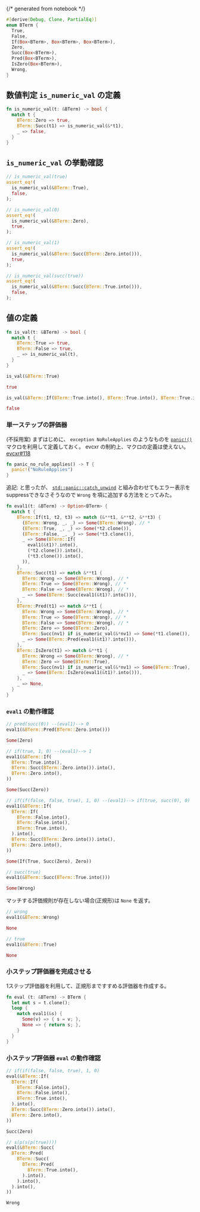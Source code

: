{/* generated from notebook */}
<Config
  isIpynb
  ipynbLang="rust"
  ipynbRelPath="reading/tapl/chap4-in-rust"
/>

<Config
  title="第四章をRustで実装する"
  published
  />



```rust
#[derive(Debug, Clone, PartialEq)]
enum BTerm {
  True,
  False,
  If(Box<BTerm>, Box<BTerm>, Box<BTerm>),
  Zero,
  Succ(Box<BTerm>),
  Pred(Box<BTerm>),
  IsZero(Box<BTerm>),
  Wrong,
}
```



## 数値判定 `is_numeric_val` の定義



```rust
fn is_numeric_val(t: &BTerm) -> bool {
  match t {
    BTerm::Zero => true,
    BTerm::Succ(t1) => is_numeric_val(&*t1),
    _ => false,
  }
}
```



## `is_numeric_val` の挙動確認



```rust
// is_numeric_val(true)
assert_eq!(
  is_numeric_val(&BTerm::True),
  false,
);
```





```rust
// is_numeric_val(0)
assert_eq!(
  is_numeric_val(&BTerm::Zero),
  true,
);
```





```rust
// is_numeric_val(1)
assert_eq!(
  is_numeric_val(&BTerm::Succ(BTerm::Zero.into())),
  true,
);
```





```rust
// is_numeric_val(succ(true))
assert_eq!(
  is_numeric_val(&BTerm::Succ(BTerm::True.into())),
  false,
);
```



## 値の定義



```rust
fn is_val(t: &BTerm) -> bool {
  match t {
    BTerm::True => true,
    BTerm::False => true,
    _ => is_numeric_val(t),
  }
}
```





```rust
is_val(&BTerm::True)
```



```rust
true
```





```rust
is_val(&BTerm::If(BTerm::True.into(), BTerm::True.into(), BTerm::True.into()))
```



```rust
false
```



### 単一ステップの評価器

(不採用案) まずはじめに、 `exception NoRuleApplies` のようなものを [`panic!()`](https://doc.rust-lang.org/std/macro.panic.html) マクロを利用して定義しておく。
evcxr の制約上、マクロの定義は使えない。[evcxr#118](https://github.com/google/evcxr/issues/118)

```rust
fn panic_no_rule_applies() -> T {
  panic!("NoRuleApplies")
}
```

追記: と思ったが、 [`std::panic::catch_unwind`](https://doc.rust-lang.org/std/panic/fn.catch_unwind.html) と組み合わせてもエラー表示をsuppressできなさそうなので `Wrong` を項に追加する方法をとってみた。



```rust
fn eval1(t: &BTerm) -> Option<BTerm> {
  match t {
    BTerm::If(t1, t2, t3) => match (&**t1, &**t2, &**t3) {
      (BTerm::Wrong, _, _) => Some(BTerm::Wrong), // *
      (BTerm::True, _, _) => Some(*t2.clone()),
      (BTerm::False, _, _) => Some(*t3.clone()),
      _ => Some(BTerm::If(
        eval1(&t1)?.into(),
        (*t2.clone()).into(),
        (*t3.clone()).into(),
      )),
    },
    BTerm::Succ(t1) => match &**t1 {
      BTerm::Wrong => Some(BTerm::Wrong), // *
      BTerm::True => Some(BTerm::Wrong), // *
      BTerm::False => Some(BTerm::Wrong), // *
      _ => Some(BTerm::Succ(eval1(&t1)?.into())),
    },
    BTerm::Pred(t1) => match &**t1 {
      BTerm::Wrong => Some(BTerm::Wrong), // *
      BTerm::True => Some(BTerm::Wrong), // *
      BTerm::False => Some(BTerm::Wrong), // *
      BTerm::Zero => Some(BTerm::Zero),
      BTerm::Succ(nv1) if is_numeric_val(&*nv1) => Some(*t1.clone()),
      _ => Some(BTerm::Pred(eval1(&t1)?.into())),
    },
    BTerm::IsZero(t1) => match &**t1 {
      BTerm::Wrong => Some(BTerm::Wrong), // *
      BTerm::Zero => Some(BTerm::True),
      BTerm::Succ(nv1) if is_numeric_val(&*nv1) => Some(BTerm::True),
      _ => Some(BTerm::IsZero(eval1(&t1)?.into())),
    },
    _ => None,
  }
}
```



### `eval1` の動作確認



```rust
// pred(succ(0)) --(eval1)--> 0
eval1(&BTerm::Pred(BTerm::Zero.into()))
```



```rust
Some(Zero)
```





```rust
// if(true, 1, 0) --(eval1)--> 1
eval1(&BTerm::If(
  BTerm::True.into(),
  BTerm::Succ(BTerm::Zero.into()).into(),
  BTerm::Zero.into(),
))
```



```rust
Some(Succ(Zero))
```





```rust
// if(if(false, false, true), 1, 0) --(eval1)--> if(true, succ(0), 0)
eval1(&BTerm::If(
  BTerm::If(
    BTerm::False.into(),
    BTerm::False.into(),
    BTerm::True.into(),
  ).into(),
  BTerm::Succ(BTerm::Zero.into()).into(),
  BTerm::Zero.into(),
))
```



```rust
Some(If(True, Succ(Zero), Zero))
```





```rust
// succ(true)
eval1(&BTerm::Succ(BTerm::True.into()))
```



```rust
Some(Wrong)
```



マッチする評価規則が存在しない場合(正規形)は `None` を返す。



```rust
// wrong
eval1(&BTerm::Wrong)
```



```rust
None
```





```rust
// true
eval1(&BTerm::True)
```



```rust
None
```



### 小ステップ評価器を完成させる

1ステップ評価器を利用して、正規形まですすめる評価器を作成する。



```rust
fn eval (t: &BTerm) -> BTerm {
  let mut s = t.clone();
  loop {
    match eval1(&s) {
      Some(v) => { s = v; },
      None => { return s; },
    }
  }
}
```



### 小ステップ評価器 `eval` の動作確認



```rust
// if(if(false, false, true), 1, 0)
eval(&BTerm::If(
  BTerm::If(
    BTerm::False.into(),
    BTerm::False.into(),
    BTerm::True.into(),
  ).into(),
  BTerm::Succ(BTerm::Zero.into()).into(),
  BTerm::Zero.into(),
))
```



```rust
Succ(Zero)
```





```rust
// s(p(s(p(true))))
eval(&BTerm::Succ(
  BTerm::Pred(
    BTerm::Succ(
      BTerm::Pred(
        BTerm::True.into(),
      ).into(),
    ).into(),
  ).into(),
))
```



```rust
Wrong
```

